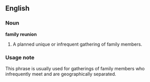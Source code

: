 ==English==

===Noun===
'''family reunion'''

# A planned unique or infrequent gathering of family members.

===Usage note===
This phrase is usually used for gatherings of family members who infrequently meet and are geographically separated.